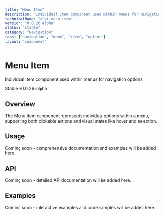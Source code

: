 ```yaml
---
title: "Menu Item"
description: "Individual item component used within menus for navigation options."
technicalName: "elvt-menu-item"
version: "0.0.26-alpha"
status: "stable"
category: "Navigation"
tags: ["navigation", "menu", "item", "option"]
layout: "component"
---
```


# Menu Item

Individual item component used within menus for navigation options.

<elvt-badge tone="success" size="small">Stable</elvt-badge> <elvt-badge tone="neutral" size="small">v0.0.26-alpha</elvt-badge>

## Overview

The Menu Item component represents individual options within a menu, supporting both clickable actions and visual states like hover and selection.

## Usage

Coming soon - comprehensive documentation and examples will be added here.

## API

Coming soon - detailed API documentation will be added here.

## Examples

Coming soon - interactive examples and code samples will be added here.